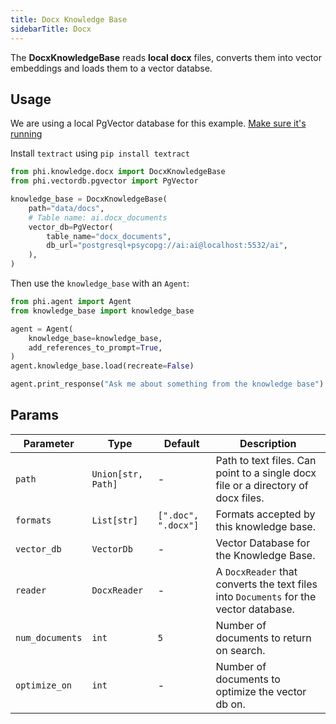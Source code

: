 ```yaml
---
title: Docx Knowledge Base
sidebarTitle: Docx
---
```


The **DocxKnowledgeBase** reads **local docx** files, converts them into vector embeddings and loads them to a vector databse.

## Usage

<Note>

We are using a local PgVector database for this example. [Make sure it's running](https://docs.phidata.com/vectordb/pgvector)

</Note>

<Note>

Install `textract` using `pip install textract`

</Note>

```python
from phi.knowledge.docx import DocxKnowledgeBase
from phi.vectordb.pgvector import PgVector

knowledge_base = DocxKnowledgeBase(
    path="data/docs",
    # Table name: ai.docx_documents
    vector_db=PgVector(
        table_name="docx_documents",
        db_url="postgresql+psycopg://ai:ai@localhost:5532/ai",
    ),
)
```

Then use the `knowledge_base` with an `Agent`:

```python
from phi.agent import Agent
from knowledge_base import knowledge_base

agent = Agent(
    knowledge_base=knowledge_base,
    add_references_to_prompt=True,
)
agent.knowledge_base.load(recreate=False)

agent.print_response("Ask me about something from the knowledge base")
```

## Params

| Parameter | Type | Default | Description |
|-----------|------|---------|-------------|
| `path` | `Union[str, Path]` | - | Path to text files. Can point to a single docx file or a directory of docx files. |
| `formats` | `List[str]` | `[".doc", ".docx"]` | Formats accepted by this knowledge base. |
| `vector_db` | `VectorDb` | - | Vector Database for the Knowledge Base. |
| `reader` | `DocxReader` | - | A `DocxReader` that converts the text files into `Documents` for the vector database. |
| `num_documents` | `int` | `5` | Number of documents to return on search. |
| `optimize_on` | `int` | - | Number of documents to optimize the vector db on. |
